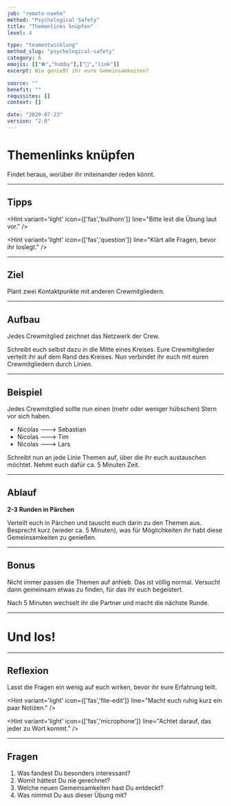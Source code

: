 ```yaml
---
job: "remote-naehe"
method: "Psychological Safety"
title: "Themenlinks knüpfen"
level: 4

type: "teamentwicklung"
method_slug: "psychological-safety"
category: A
emojis: [["⚽","hobby"],["🔗","link"]]
excerpt: Wie genießt ihr eure Gemeinsamkeiten?

source: ""
benefit: ""
requisites: []
context: []

date: "2020-07-23"
version: "2.0"
---
```


# <Emoji symbol="⚽" label="hobby"/><Emoji symbol="🔗" label="link"/>
# Themenlinks knüpfen

Findet heraus, worüber ihr miteinander reden könnt.

---

## Tipps

<Hint variant='light' icon={['fas','bullhorn']}
line="Bitte lest die Übung laut vor."
/>

<Hint variant='light' icon={['fas','question']}
line="Klärt alle Fragen, bevor ihr loslegt."
/>

---

## Ziel

Plant zwei Kontaktpunkte mit anderen Crewmitgliedern.

---

## Aufbau

Jedes Crewmitglied zeichnet das Netzwerk der Crew.

Schreibt euch selbst dazu in die Mitte eines Kreises.
Eure Crewmitglieder verteilt ihr auf dem Rand des Kreises.
Nun verbindet ihr euch mit euren Crewmitgliedern durch Linien.

---

## Beispiel

Jedes Crewmitglied sollte nun einen (mehr oder weniger hübschen) Stern vor sich haben.

* Nicolas ---> Sebastian
* Nicolas ---> Tim
* Nicolas ---> Lars

Schreibt nun an jede Linie Themen auf, über die ihr euch austauschen möchtet.
Nehmt euch dafür ca. 5 Minuten Zeit.

---

## Ablauf

**2-3 Runden in Pärchen**

Verteilt euch in Pärchen und tauscht euch darin zu den Themen aus.
Besprecht kurz (wieder ca. 5 Minuten), was für Möglichkeiten ihr habt diese Gemeinsamkeiten zu genießen.

---

## Bonus

Nicht immer passen die Themen auf anhieb.
Das ist völlig normal. 
Versucht dann gemeinsam etwas zu finden, für das ihr euch begeistert.

Nach 5 Minuten wechselt ihr die Partner und macht die nächste Runde.

---

# <Emoji symbol="👉" label="GoGoGo"/>
# Und los!

---

## Reflexion

Lasst die Fragen ein wenig auf euch wirken, bevor ihr eure Erfahrung teilt.

<Hint variant='light' icon={['fas','file-edit']}
line="Macht euch ruhig kurz ein paar Notizen."
/>

<Hint variant='light' icon={['fas','microphone']}
line="Achtet darauf, das jeder zu Wort kommt."
/>

---

## Fragen

1. Was fandest Du besonders interessant?
2. Womit hättest Du nie gerechnet?
3. Welche neuen Gemeinsamkeiten hast Du entdeckt?
4. Was nimmst Du aus dieser Übung mit?

